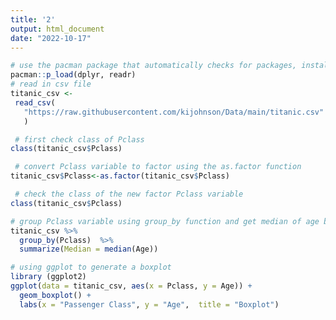 ```yaml
---
title: '2'
output: html_document
date: "2022-10-17"
---
```

```r
# use the pacman package that automatically checks for packages, installs them if not found, and opens the associated library onces installed
pacman::p_load(dplyr, readr)
# read in csv file
titanic_csv <-
 read_csv(
   "https://raw.githubusercontent.com/kijohnson/Data/main/titanic.csv"
   )
```


```r
 # first check class of Pclass
class(titanic_csv$Pclass)
```

```r
 # convert Pclass variable to factor using the as.factor function
titanic_csv$Pclass<-as.factor(titanic_csv$Pclass)
```

```r
 # check the class of the new factor Pclass variable
class(titanic_csv$Pclass)
```

```r
# group Pclass variable using group_by function and get median of age by summarize
titanic_csv %>% 
  group_by(Pclass)  %>%
  summarize(Median = median(Age))
```

```r
# using ggplot to generate a boxplot
library (ggplot2)
ggplot(data = titanic_csv, aes(x = Pclass, y = Age)) +
  geom_boxplot() +
  labs(x = "Passenger Class", y = "Age",  title = "Boxplot")
```





